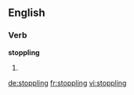 
==English==

===Verb===
'''stoppling'''

# {{present participle of|stopple}}

[[de:stoppling]]
[[fr:stoppling]]
[[vi:stoppling]]